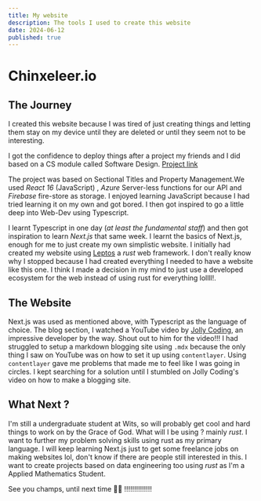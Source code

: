 ```yaml
---
title: My website
description: The tools I used to create this website
date: 2024-06-12
published: true
---
```

# Chinxeleer.io

## The Journey
I created this website because I was tired of just creating things and letting them stay on my device until they are deleted or until they seem not to be interesting.

I got the confidence to deploy things after a project  my friends and I did based on a CS module called Software Design.
[Project link](https://github.com/Heisenburg-z/Sectional-titles-property-management.git) 

The project was based on Sectional Titles and Property Management.We used *React 16* (JavaScript) , *Azure* Server-less functions for our API and *Firebase* fire-store as storage. I enjoyed learning JavaScript because I had tried learning it on my own and got bored. I then got inspired to go a little deep into Web-Dev using Typescript.

I learnt Typescript in one day (*at least the fundamental staff*) and then got inspiration to learn *Next.js* that same week. I learnt the basics of Next.js, enough for me to just create my own simplistic website. I initially had created my website using [Leptos](https://leptos.dev/) a *rust* web framework. I don't really know why I stopped because I had created everything I needed to have a website like this one. I think I made a decision in my mind to just use a developed ecosystem for the web instead of using rust for everything lollll!.

## The Website
Next.js was used as mentioned above, with Typescript as the language of choice. 
The blog section, I watched a YouTube video by [Jolly Coding](https://youtu.be/tSI98g3PDyE?si=HkJCmfUTtiNufzds), an impressive developer by the way. Shout out to him for the video!!!
I had struggled to setup a markdown blogging site using `.mdx` because the only thing I saw on YouTube was on how to set it up using `contentlayer`. Using `contentlayer` gave me problems that made me to feel like I was going in circles. I kept searching for a solution until I stumbled on Jolly Coding's video on how to make a blogging site.

## What Next ?
I'm still a undergraduate student at Wits, so will probably get cool and hard things to work on by the Grace of God. What will I be using ? mainly *rust*. I want to further my problem solving skills using rust as my primary language. I will keep learning Next.js just to get some freelance jobs on making websites lol, don't know if there are people still interested in this. I want to create projects based on data engineering too using *rust* as I'm a Applied Mathematics Student.


See you champs, until next time 💪🏾 !!!!!!!!!!!!!!